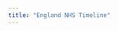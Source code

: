 ```yaml
---
title: "England NHS Timeline"
---
```


```{=html}
<div id="timeline" class="timeline"></div>

<script type="module" src="/static/timeline_uk.js"></script>
```

